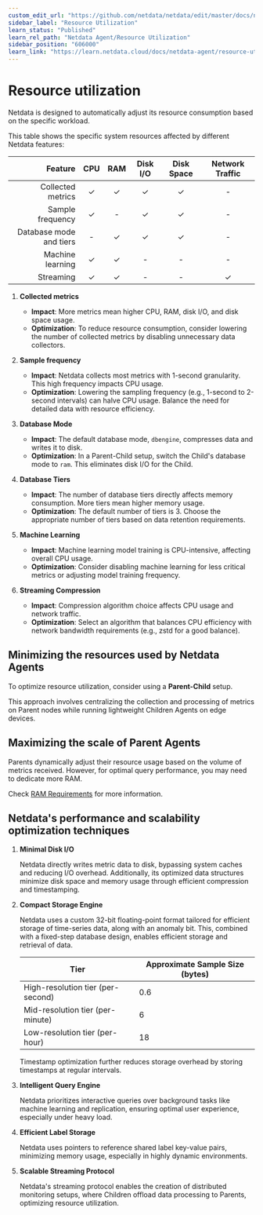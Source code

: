 ```yaml
---
custom_edit_url: "https://github.com/netdata/netdata/edit/master/docs/netdata-agent/sizing-netdata-agents/README.md"
sidebar_label: "Resource Utilization"
learn_status: "Published"
learn_rel_path: "Netdata Agent/Resource Utilization"
sidebar_position: "606000"
learn_link: "https://learn.netdata.cloud/docs/netdata-agent/resource-utilization/resource-utilization"
---
```


# Resource utilization

Netdata is designed to automatically adjust its resource consumption based on the specific workload.

This table shows the specific system resources affected by different Netdata features:

|                 Feature | CPU | RAM | Disk I/O | Disk Space | Network Traffic |
|------------------------:|:---:|:---:|:--------:|:----------:|:---------------:|
|       Collected metrics |  ✓  |  ✓  |    ✓     |     ✓      |        -        |
|        Sample frequency |  ✓  |  -  |    ✓     |     ✓      |        -        |
| Database mode and tiers |  -  |  ✓  |    ✓     |     ✓      |        -        |
|        Machine learning |  ✓  |  ✓  |    -     |     -      |        -        |
|               Streaming |  ✓  |  ✓  |    -     |     -      |        ✓        |

1. **Collected metrics**

    - **Impact**: More metrics mean higher CPU, RAM, disk I/O, and disk space usage.
    - **Optimization**: To reduce resource consumption, consider lowering the number of collected metrics by disabling unnecessary data collectors.

2. **Sample frequency**

    - **Impact**: Netdata collects most metrics with 1-second granularity. This high frequency impacts CPU usage.
    - **Optimization**: Lowering the sampling frequency (e.g., 1-second to 2-second intervals) can halve CPU usage. Balance the need for detailed data with resource efficiency.

3. **Database Mode**

    - **Impact**: The default database mode, `dbengine`, compresses data and writes it to disk.
    - **Optimization**: In a Parent-Child setup, switch the Child's database mode to `ram`. This eliminates disk I/O for the Child.

4. **Database Tiers**

    - **Impact**: The number of database tiers directly affects memory consumption. More tiers mean higher memory usage.
    - **Optimization**: The default number of tiers is 3. Choose the appropriate number of tiers based on data retention requirements.

5. **Machine Learning**

    - **Impact**: Machine learning model training is CPU-intensive, affecting overall CPU usage.
    - **Optimization**: Consider disabling machine learning for less critical metrics or adjusting model training frequency.

6. **Streaming Compression**

    - **Impact**: Compression algorithm choice affects CPU usage and network traffic.
    - **Optimization**: Select an algorithm that balances CPU efficiency with network bandwidth requirements (e.g., zstd for a good balance).

## Minimizing the resources used by Netdata Agents

To optimize resource utilization, consider using a **Parent-Child** setup.

This approach involves centralizing the collection and processing of metrics on Parent nodes while running lightweight Children Agents on edge devices.

## Maximizing the scale of Parent Agents

Parents dynamically adjust their resource usage based on the volume of metrics received. However, for optimal query performance, you may need to dedicate more RAM.

Check [RAM Requirements](/docs/netdata-agent/resource-utilization/ram) for more information.

## Netdata's performance and scalability optimization techniques

1. **Minimal Disk I/O**

   Netdata directly writes metric data to disk, bypassing system caches and reducing I/O overhead. Additionally, its optimized data structures minimize disk space and memory usage through efficient compression and timestamping.

2. **Compact Storage Engine**

   Netdata uses a custom 32-bit floating-point format tailored for efficient storage of time-series data, along with an anomaly bit. This, combined with a fixed-step database design, enables efficient storage and retrieval of data.

   | Tier                              | Approximate Sample Size (bytes) |
      |-----------------------------------|---------------------------------|
   | High-resolution tier (per-second) | 0.6                             |
   | Mid-resolution tier (per-minute)  | 6                               |
   | Low-resolution tier (per-hour)    | 18                              |

   Timestamp optimization further reduces storage overhead by storing timestamps at regular intervals.

3. **Intelligent Query Engine**

   Netdata prioritizes interactive queries over background tasks like machine learning and replication, ensuring optimal user experience, especially under heavy load.

4. **Efficient Label Storage**

   Netdata uses pointers to reference shared label key-value pairs, minimizing memory usage, especially in highly dynamic environments.

5. **Scalable Streaming Protocol**

   Netdata's streaming protocol enables the creation of distributed monitoring setups, where Children offload data processing to Parents, optimizing resource utilization.
